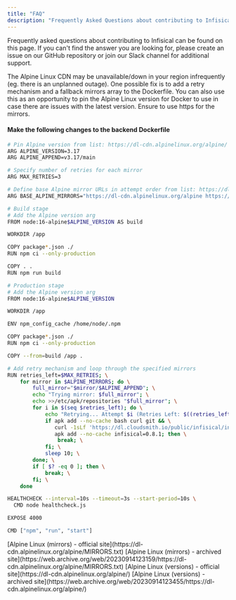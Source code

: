 ```yaml
---
title: "FAQ"
description: "Frequently Asked Questions about contributing to Infisical"
---
```


Frequently asked questions about contributing to Infisical can be found on this page. 
If you can't find the answer you are looking for, please create an issue on our GitHub repository or join our Slack channel for additional support.

<Accordion title="Error building backend (Alpine Linux CDN temporary error)">
The Alpine Linux CDN may be unavailable/down in your region infrequently (eg. there is an unplanned outage). One possible fix is to add a retry mechanism and a fallback mirrors array to the Dockerfile. You can also use this as an opportunity to pin the Alpine Linux version for Docker to use in case there are issues with the latest version. Ensure to use https for the mirrors.

#### Make the following changes to the backend Dockerfile
```bash
# Pin Alpine version from list: https://dl-cdn.alpinelinux.org/alpine/
ARG ALPINE_VERSION=3.17
ARG ALPINE_APPEND=v3.17/main

# Specify number of retries for each mirror
ARG MAX_RETRIES=3

# Define base Alpine mirror URLs in attempt order from list: https://dl-cdn.alpinelinux.org/alpine/MIRRORS.txt
ARG BASE_ALPINE_MIRRORS="https://dl-cdn.alpinelinux.org/alpine https://ftp.halifax.rwth-aachen.de/alpine https://uk.alpinelinux.org/alpine"

# Build stage
# Add the Alpine version arg
FROM node:16-alpine$ALPINE_VERSION AS build

WORKDIR /app

COPY package*.json ./
RUN npm ci --only-production

COPY . .
RUN npm run build

# Production stage
# Add the Alpine version arg
FROM node:16-alpine$ALPINE_VERSION

WORKDIR /app

ENV npm_config_cache /home/node/.npm

COPY package*.json ./
RUN npm ci --only-production

COPY --from=build /app .

# Add retry mechanism and loop through the specified mirrors
RUN retries_left=$MAX_RETRIES; \
    for mirror in $ALPINE_MIRRORS; do \
        full_mirror="$mirror/$ALPINE_APPEND"; \
        echo "Trying mirror: $full_mirror"; \
        echo >>/etc/apk/repositories "$full_mirror"; \
        for i in $(seq $retries_left); do \
            echo "Retrying... Attempt $i (Retries Left: $((retries_left - i)))"; \
            if apk add --no-cache bash curl git && \
               curl -1sLf 'https://dl.cloudsmith.io/public/infisical/infisical-cli/setup.alpine.sh' | bash && \
               apk add --no-cache infisical=0.8.1; then \
                break; \
            fi; \
            sleep 10; \
        done; \
        if [ $? -eq 0 ]; then \
            break; \
        fi; \
    done

HEALTHCHECK --interval=10s --timeout=3s --start-period=10s \  
  CMD node healthcheck.js

EXPOSE 4000

CMD ["npm", "run", "start"]
  ```

<Info>
  [Alpine Linux (mirrors) - official site](https://dl-cdn.alpinelinux.org/alpine/MIRRORS.txt)
</Info>

<Info>
  [Alpine Linux (mirrors) - archived site](https://web.archive.org/web/20230914123159/https://dl-cdn.alpinelinux.org/alpine/MIRRORS.txt)
</Info>

<Info>
  [Alpine Linux (versions) - official site](https://dl-cdn.alpinelinux.org/alpine/)
</Info>

<Info>
  [Alpine Linux (versions) - archived site](https://web.archive.org/web/20230914123455/https://dl-cdn.alpinelinux.org/alpine/)
</Info>

</Accordion>
